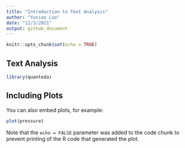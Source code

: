 ```yaml
---
title: "Introduction to Text Analysis"
author: "Yuxiao Luo"
date: "12/3/2021"
output: github_document
---
```


```r
knitr::opts_chunk$set(echo = TRUE)
```

## Text Analysis



```r
library(quanteda)
```

## Including Plots

You can also embed plots, for example:

```r
plot(pressure)
```

Note that the `echo = FALSE` parameter was added to the code chunk to prevent printing of the R code that generated the plot.
